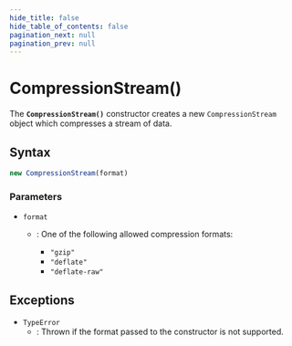 ```yaml
---
hide_title: false
hide_table_of_contents: false
pagination_next: null
pagination_prev: null
---
```

# CompressionStream()

The **`CompressionStream()`** constructor creates a new `CompressionStream` object which compresses a stream of data.

## Syntax

```js
new CompressionStream(format)
```

### Parameters

- `format`

  - : One of the following allowed compression formats:

    - `"gzip"`
    - `"deflate"`
    - `"deflate-raw"`

## Exceptions

- `TypeError`
  - : Thrown if the format passed to the constructor is not supported.

